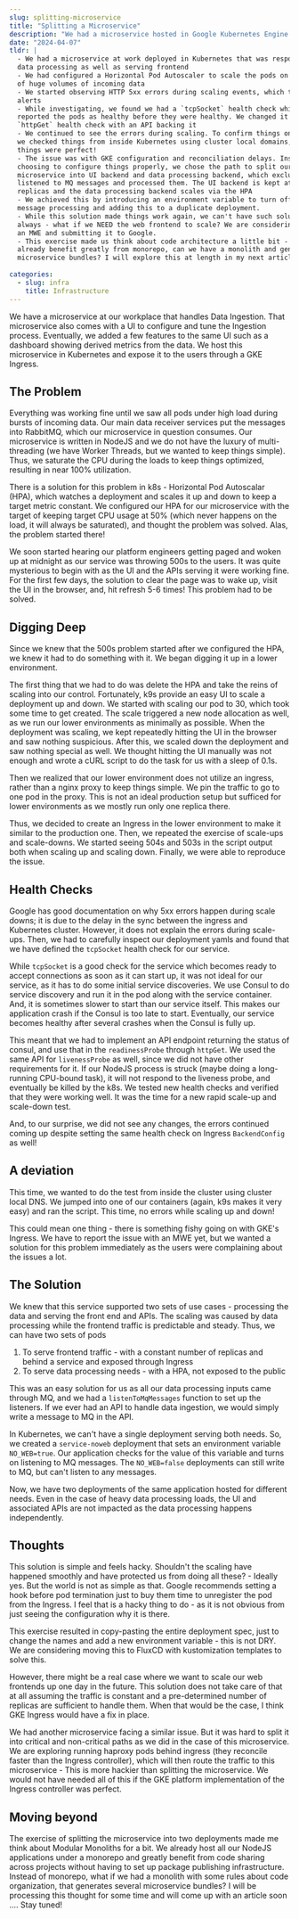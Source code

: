 ```yaml
---
slug: splitting-microservice
title: "Splitting a Microservice"
description: "We had a microservice hosted in Google Kubernetes Engine that was giving us 5xx errors during scaling. We explore the reasons and solution in this post."
date: "2024-04-07"
tldr: |
  - We had a microservice at work deployed in Kubernetes that was responsible for
  data processing as well as serving frontend
  - We had configured a Horizontal Pod Autoscaler to scale the pods on the events
  of huge volumes of incoming data
  - We started observing HTTP 5xx errors during scaling events, which triggered
  alerts
  - While investigating, we found we had a `tcpSocket` health check which
  reported the pods as healthy before they were healthy. We changed it to a
  `httpGet` health check with an API backing it
  - We continued to see the errors during scaling. To confirm things once more,
  we checked things from inside Kubernetes using cluster local domains, and the
  things were perfect!
  - The issue was with GKE configuration and reconciliation delays. Instead of
  choosing to configure things properly, we chose the path to split our
  microservice into UI backend and data processing backend, which exclusively
  listened to MQ messages and processed them. The UI backend is kept at constant
  replicas and the data processing backend scales via the HPA
  - We achieved this by introducing an environment variable to turn off the
  message processing and adding this to a duplicate deployment. 
  - While this solution made things work again, we can't have such solutions
  always - what if we NEED the web frontend to scale? We are considering writing
  an MWE and submitting it to Google.
  - This exercise made us think about code architecture a little bit - while we
  already benefit greatly from monorepo, can we have a monolith and generate
  microservice bundles? I will explore this at length in my next article.
  
categories:
  - slug: infra
    title: Infrastructure
---
```


We have a microservice at our workplace that handles Data Ingestion. That
microservice also comes with a UI to configure and tune the Ingestion process.
Eventually, we added a few features to the same UI such as a dashboard showing
derived metrics from the data. We host this microservice in Kubernetes and
expose it to the users through a GKE Ingress.

## The Problem

Everything was working fine until we saw all pods under high load during bursts
of incoming data. Our main data receiver services put the messages into
RabbitMQ, which our microservice in question consumes. Our microservice is
written in NodeJS and we do not have the luxury of multi-threading (we have
Worker Threads, but we wanted to keep things simple). Thus, we saturate the CPU
during the loads to keep things optimized, resulting in near 100% utilization. 

There is a solution for this problem in k8s - Horizontal Pod Autoscalar (HPA),
which watches a deployment and scales it up and down to keep a target metric
constant. We configured our HPA for our microservice with the target of keeping
target CPU usage at 50% (which never happens on the load, it will always be
saturated), and thought the problem was solved. Alas, the problem started
there!

We soon started hearing our platform engineers getting paged and woken up at
midnight as our service was throwing 500s to the users. It was quite mysterious
to begin with as the UI and the APIs serving it were working fine. For the
first few days, the solution to clear the page was to wake up, visit the UI in
the browser, and, hit refresh 5-6 times! This problem had to be solved.

## Digging Deep 

Since we knew that the 500s problem started after we configured the HPA, we
knew it had to do something with it. We began digging it up in a lower
environment.

The first thing that we had to do was delete the HPA and take the reins of
scaling into our control. Fortunately, k9s provide an easy UI to scale a
deployment up and down. We started with scaling our pod to 30, which took some
time to get created. The scale triggered a new node allocation as well, as we
run our lower environments as minimally as possible. When the deployment was
scaling, we kept repeatedly hitting the UI in the browser and saw nothing
suspicious. After this, we scaled down the deployment and saw nothing special
as well. We thought hitting the UI manually was not enough and wrote a cURL
script to do the task for us with a sleep of 0.1s.

Then we realized that our lower environment does not utilize an ingress, rather
than a nginx proxy to keep things simple. We pin the traffic to go to one pod
in the proxy. This is not an ideal production setup but sufficed for lower
environments as we mostly run only one replica there.

Thus, we decided to create an Ingress in the lower environment to make it
similar to the production one. Then, we repeated the exercise of scale-ups and
scale-downs. We started seeing 504s and 503s in the script output both when
scaling up and scaling down. Finally, we were able to reproduce the issue.

## Health Checks

Google has good documentation on why 5xx errors happen during scale downs; it
is due to the delay in the sync between the ingress and Kubernetes cluster.
However, it does not explain the errors during scale-ups. Then, we had to
carefully inspect our deployment yamls and found that we have defined the
`tcpSocket` health check for our service.

While `tcpSocket` is a good check for the service which becomes ready to accept
connections as soon as it can start up, it was not ideal for our service, as it
has to do some initial service discoveries. We use Consul to do service
discovery and run it in the pod along with the service container. And, it is
sometimes slower to start than our service itself. This makes our application
crash if the Consul is too late to start. Eventually, our service becomes
healthy after several crashes when the Consul is fully up.

This meant that we had to implement an API endpoint returning the status of
consul, and use that in the `readinessProbe` through `httpGet`. We used the
same API for `livenessProbe` as well, since we did not have other requirements
for it. If our NodeJS process is struck (maybe doing a long-running CPU-bound
task), it will not respond to the liveness probe, and eventually be killed by
the k8s. We tested new health checks and verified that they were working well.
It was the time for a new rapid scale-up and scale-down test.

And, to our surprise, we did not see any changes, the errors continued coming
up despite setting the same health check on Ingress `BackendConfig` as well!

## A deviation

This time, we wanted to do the test from inside the cluster using cluster local
DNS. We jumped into one of our containers (again, k9s makes it very easy) and
ran the script. This time, no errors while scaling up and down!

This could mean one thing - there is something fishy going on with GKE's
Ingress. We have to report the issue with an MWE yet, but we wanted a solution
for this problem immediately as the users were complaining about the issues a
lot.

## The Solution

We knew that this service supported two sets of use cases - processing the data
and serving the front end and APIs. The scaling was caused by data processing
while the frontend traffic is predictable and steady. Thus, we can have two
sets of pods

1. To serve frontend traffic - with a constant number of replicas and behind a
service and exposed through Ingress
2. To serve data processing needs - with a HPA, not exposed to the public

This was an easy solution for us as all our data processing inputs came through
MQ, and we had a `listenToMqMessages` function to set up the listeners. If we
ever had an API to handle data ingestion, we would simply write a message to MQ
in the API. 

In Kubernetes, we can't have a single deployment serving both needs. So, we
created a `service-noweb` deployment that sets an environment variable
`NO_WEB=true`. Our application checks for the value of this variable and turns
on listening to MQ messages. The `NO_WEB=false` deployments can still write to
MQ, but can't listen to any messages.

Now, we have two deployments of the same application hosted for different
needs. Even in the case of heavy data processing loads, the UI and associated
APIs are not impacted as the data processing happens independently.

## Thoughts

This solution is simple and feels hacky. Shouldn't the scaling have happened
smoothly and have protected us from doing all these? - Ideally yes. But the
world is not as simple as that. Google recommends setting a hook before pod
termination just to buy them time to unregister the pod from the Ingress. I
feel that is a hacky thing to do - as it is not obvious from just seeing the
configuration why it is there.

This exercise resulted in copy-pasting the entire deployment spec, just to
change the names and add a new environment variable - this is not DRY. We are
considering moving this to FluxCD with kustomization templates to solve this.

However, there might be a real case where we want to scale our web frontends up
one day in the future. This solution does not take care of that at all assuming
the traffic is constant and a pre-determined number of replicas are sufficient
to handle them. When that would be the case, I think GKE Ingress would have a
fix in place.

We had another microservice facing a similar issue. But it was hard to split it
into critical and non-critical paths as we did in the case of this
microservice. We are exploring running haproxy pods behind ingress (they
reconcile faster than the Ingress controller), which will then route the
traffic to this microservice - This is more hackier than splitting the
microservice. We would not have needed all of this if the GKE platform
implementation of the Ingress controller was perfect.

## Moving beyond

The exercise of splitting the microservice into two deployments made me think
about Modular Monoliths for a bit. We already host all our NodeJS applications
under a monorepo and greatly benefit from code sharing across projects without
having to set up package publishing infrastructure. Instead of monorepo, what
if we had a monolith with some rules about code organization, that generates
several microservice bundles? I will be processing this thought for some time
and will come up with an article soon .... Stay tuned!

